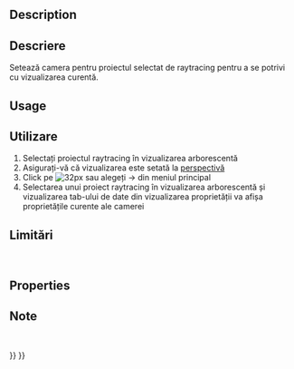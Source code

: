 <languages/>

{{Docnav
|[[Raytracing_InsertPart|Insert part]]
|[[Raytracing_ExportProject|Export project]]
|[[Raytracing_Workbench|Raytracing]]
|IconL=Raytracing_InsertPart.svg
|IconR=Raytracing_ExportProject.svg
|IconC=Workbench_Raytracing.svg
}}

<div class="mw-translate-fuzzy">
{{GuiCommand|Name=Raytracing ResetCamera|MenuLocation=Raytracing → ResetCamera||Workbenches=[[Raytracing_Workbench|Raytracing]]|Shortcut=|SeeAlso=}}
</div>

==Description==

<div class="mw-translate-fuzzy">
==Descriere==
Setează camera pentru proiectul selectat de raytracing pentru a se potrivi cu vizualizarea curentă.
</div>

==Usage==

<div class="mw-translate-fuzzy">
==Utilizare==
# Selectați proiectul raytracing în vizualizarea arborescentă
# Asigurați-vă că vizualizarea este setată la [[Std PerspectiveCamera | perspectivă]]
#Click pe [[Image: Raytracing_ResetCamera.svg | 32px]] sau alegeți {{KEY | Raytracing}} → {{KEY | [[Image: Raytracing_ResetCamera.svg | 32px]] Resetați camera}} din meniul principal
# Selectarea unui proiect raytracing în vizualizarea arborescentă și vizualizarea tab-ului de date din vizualizarea proprietății va afișa proprietățile curente ale camerei
</div>

<div class="mw-translate-fuzzy">
==Limitări==
<br />
</div>

==Properties==

<div class="mw-translate-fuzzy">
==Note==
<br />
</div>


{{Docnav
|[[Raytracing_InsertPart|Insert part]]
|[[Raytracing_ExportProject|Export project]]
|[[Raytracing_Workbench|Raytracing]]
|IconL=Raytracing_InsertPart.svg
|IconR=Raytracing_ExportProject.svg
|IconC=Workbench_Raytracing.svg
}}

{{Raytracing_Tools_navi{{#translation:}}}}
{{Userdocnavi{{#translation:}}}}